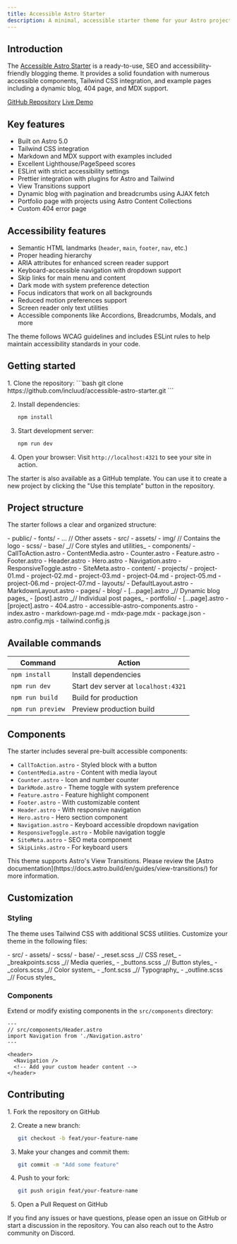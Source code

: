 ```yaml
---
title: Accessible Astro Starter
description: A minimal, accessible starter theme for your Astro projects.
---
```



## Introduction

The [Accessible Astro Starter](https://github.com/incluud/accessible-astro-starter) is a ready-to-use, SEO and accessibility-friendly blogging theme. It provides a solid foundation with numerous accessible components, Tailwind CSS integration, and example pages including a dynamic blog, 404 page, and MDX support.

<div class="flex gap-2 mb-8">
  <a href="https://github.com/incluud/accessible-astro-starter" class="sl-flex">GitHub Repository</a>
  <a href="https://accessible-astro-starter.incluud.dev/" class="sl-flex">Live Demo</a>
</div>

## Key features

- Built on Astro 5.0
- Tailwind CSS integration
- Markdown and MDX support with examples included
- Excellent Lighthouse/PageSpeed scores
- ESLint with strict accessibility settings
- Prettier integration with plugins for Astro and Tailwind
- View Transitions support
- Dynamic blog with pagination and breadcrumbs using AJAX fetch
- Portfolio page with projects using Astro Content Collections
- Custom 404 error page

## Accessibility features

- Semantic HTML landmarks (`header`, `main`, `footer`, `nav`, etc.)
- Proper heading hierarchy
- ARIA attributes for enhanced screen reader support
- Keyboard-accessible navigation with dropdown support
- Skip links for main menu and content
- Dark mode with system preference detection
- Focus indicators that work on all backgrounds
- Reduced motion preferences support
- Screen reader only text utilities
- Accessible components like Accordions, Breadcrumbs, Modals, and more

<Aside type="tip" title="Best practice">
  The theme follows WCAG guidelines and includes ESLint rules to help maintain accessibility standards in your code.
</Aside>

## Getting started

<Steps>
1. Clone the repository:
   ```bash
   git clone https://github.com/incluud/accessible-astro-starter.git
   ```

2. Install dependencies:
   ```bash
   npm install
   ```

3. Start development server:
   ```bash
   npm run dev
   ```

4. Open your browser:
   Visit `http://localhost:4321` to see your site in action.
</Steps>

<Aside type="tip" title="GitHub template">
  The starter is also available as a GitHub template. You can use it to create a new project by clicking the "Use this template" button in the repository.
</Aside>

## Project structure

The starter follows a clear and organized structure:

<FileTree>
- public/
  - fonts/
  - ... // Other assets
- src/
  - assets/
    - img/ // Contains the logo
    - scss/
      - base/ _// Core styles and utilities_
  - components/
    - CallToAction.astro
    - ContentMedia.astro 
    - Counter.astro
    - Feature.astro
    - Footer.astro
    - Header.astro
    - Hero.astro
    - Navigation.astro
    - ResponsiveToggle.astro
    - SiteMeta.astro
  - content/
    - projects/
      - project-01.md
      - project-02.md
      - project-03.md
      - project-04.md
      - project-05.md
      - project-06.md
      - project-07.md
  - layouts/
    - DefaultLayout.astro
    - MarkdownLayout.astro
  - pages/
    - blog/
      - [...page].astro _// Dynamic blog pages_
      - [post].astro _// Individual post pages_
    - portfolio/
      - [...page].astro
      - [project].astro
    - 404.astro
    - accessible-astro-components.astro
    - index.astro
    - markdown-page.md
    - mdx-page.mdx
- package.json
- astro.config.mjs
- tailwind.config.js
</FileTree>

## Available commands

| Command | Action |
|---------|--------|
| `npm install` | Install dependencies |
| `npm run dev` | Start dev server at `localhost:4321` |
| `npm run build` | Build for production |
| `npm run preview` | Preview production build |

## Components

The starter includes several pre-built accessible components:

- `CallToAction.astro` - Styled block with a button
- `ContentMedia.astro` - Content with media layout
- `Counter.astro` - Icon and number counter
- `DarkMode.astro` - Theme toggle with system preference
- `Feature.astro` - Feature highlight component
- `Footer.astro` - With customizable content
- `Header.astro` - With responsive navigation
- `Hero.astro` - Hero section component
- `Navigation.astro` - Keyboard accessible dropdown navigation
- `ResponsiveToggle.astro` - Mobile navigation toggle
- `SiteMeta.astro` - SEO meta component
- `SkipLinks.astro` - For keyboard users

<Aside type="note" title="View transitions">
  This theme supports Astro's View Transitions. Please review the [Astro documentation](https://docs.astro.build/en/guides/view-transitions/) for more information.
</Aside>

## Customization

### Styling

The theme uses Tailwind CSS with additional SCSS utilities. Customize your theme in the following files:

<FileTree>
- src/
  - assets/
    - scss/
      - base/
        - _reset.scss _// CSS reset_
        - _breakpoints.scss _// Media queries_
        - _buttons.scss _// Button styles_
        - _colors.scss _// Color system_
        - _font.scss _// Typography_
        - _outline.scss _// Focus styles_
</FileTree>

### Components

Extend or modify existing components in the `src/components` directory:

```astro
---
// src/components/Header.astro
import Navigation from './Navigation.astro'
---

<header>
  <Navigation />
  <!-- Add your custom header content -->
</header>
```

## Contributing

<Steps>
1. Fork the repository on GitHub

2. Create a new branch:
   ```bash
   git checkout -b feat/your-feature-name
   ```

3. Make your changes and commit them:
   ```bash
   git commit -m "Add some feature"
   ```

4. Push to your fork:
   ```bash
   git push origin feat/your-feature-name
   ```

5. Open a Pull Request on GitHub
</Steps>

<Aside type="tip" title="Getting help">
  If you find any issues or have questions, please open an issue on GitHub or start a discussion in the repository. You can also reach out to the Astro community on Discord.
</Aside>